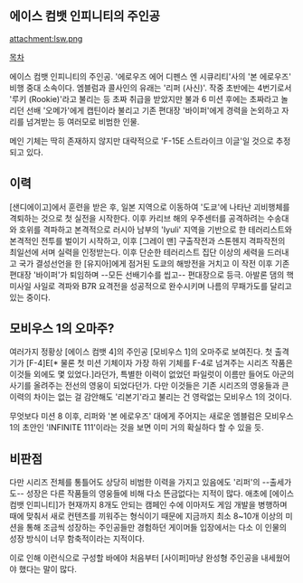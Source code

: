 == 에이스 컴뱃 인피니티의 주인공 ==
attachment:lsw.png

[[목차]]

에이스 컴뱃 인피니티의 주인공. '에로우즈 에어 디펜스 엔 시큐리티'사의 '본 에로우즈' 비행 중대 소속이다. 엠블럼과 콜사인의 유래는 '리퍼 (사신)'. 작중 초반에는 4번기로서 '루키 (Rookie)'라고 불리는 등 초짜 취급을 받았지만 불과 6 미션 후에는 초짜라고 놀리던 선배 '오메가'에게 캡틴이라 불리고 기존 편대장 '바이퍼'에게 경력을 논외하고 자리를 넘겨받는 등 여러모로 비범한 인물.

메인 기체는 딱히 존재하지 않지만 대략적으로 'F-15E 스트라이크 이글'일 것으로 추정되고 있다.

== 이력 ==
[샌디에이고]에서 훈련을 받은 후, 일본 지역으로 이동하여 '도쿄'에 나타난 괴비행체를 격퇴하는 것으로 첫 실전을 시작한다. 이후 카리브 해의 우주센터를 공격하려는 수송대와 호위를 격파하고 본격적으로 러시아 남부의 'Iyuli' 지역을 기반으로 한 테러리스트와 본격적인 전투를 벌이기 시작하고, 이후 [그레이 맨] 구출작전과 스톤헨지 격파작전의 최일선에 서며 실력을 인정받는다. 이후 단순한 테러리스트 집단 이상의 세력을 드러내고 국가 결성선언을 한 [유지아]에게 점거된 도쿄의 해방전을 거치고 이 작전 이후 기존 편대장 '바이퍼'가 퇴임하며 --모든 선배기수를 씹고-- 편대장으로 등극. 아발론 댐의 핵미사일 사일로 격파와 B7R 요격전을 성공적으로 완수시키며 나름의 무패가도를 달리고 있는 중이다.

== 모비우스 1의 오마주? ==
여러가지 정황상 [에이스 컴뱃 4]의 주인공 [모비우스 1]의 오마주로 보여진다. 첫 출격기가 [F-4]E[* 물론 첫 미션 기체이자 가장 하위 기체를 F-4로 넘겨주는 시리즈 작품은 이것들 외에도 몇 있었다.]라던가, 특별한 이력이 없었던 파일럿이 이름만 들어도 아군의 사기를 올려주는 전선의 영웅이 되었다던가. 다만 이것들은 기존 시리즈의 영웅들과 큰 이력의 차이는 없는 걸 감안해도 '리본기'라고 불리는 건 영락없는 모비우스 1의 것이다.

무엇보다 미션 8 이후, 리퍼와 '본 에로우즈' 대에게 주어지는 새로운 엠블럼은 모비우스 1의 초안인 'INFINITE 111'이라는 것을 보면 이미 거의 확실하다 할 수 있을 듯.

== 비판점 ==
다만 시리즈 전체를 통틀어도 상당히 비범한 이력을 가지고 있음에도 '리퍼'의 --출세가도-- 성장은 다른 작품들의 영웅들에 비해 다소 뜬금없다는 지적이 많다. 애초에 [에이스 컴뱃 인피니티]가 현재까지 8개도 안되는 캠페인 수에 이마저도 게임 개발을 병행하며 때에 맞춰서 새로 컨텐츠를 끼워주는 형식이기 때문에 지금까지 최소 8~10개 이상의 미션을 통해 조금씩 성장하는 주인공들만 경험하던 게이머들 입장에서는 다소 이 인물의 성장 방식이 너무 함축적이라는 지적이다.

이로 인해 이런식으로 구성할 바에야 처음부터 [사이퍼]마냥 완성형 주인공을 내세웠어야 했다는 말이 많다.

